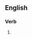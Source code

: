 ==English==

===Verb===
{{head|en|verb form}}

# {{present participle of|parenthesise|lang=en|nocat=1}}